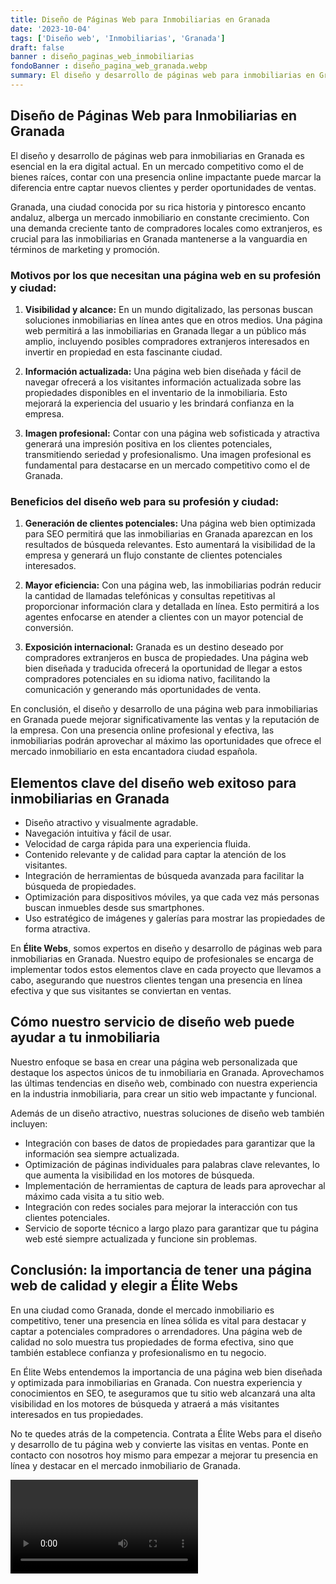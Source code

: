 ```yaml
---
title: Diseño de Páginas Web para Inmobiliarias en Granada
date: '2023-10-04'
tags: ['Diseño web', 'Inmobiliarias', 'Granada']
draft: false
banner : diseño_paginas_web_inmobiliarias
fondoBanner : diseño_pagina_web_granada.webp
summary: El diseño y desarrollo de páginas web para inmobiliarias en Granada es esencial en la era digital actual. En un mercado competitivo como el de bienes raíces, contar con una presencia online impactante puede marcar la diferencia entre captar nuevos clientes y perder oportunidades de ventas.
---
```


## Diseño de Páginas Web para Inmobiliarias en Granada

El diseño y desarrollo de páginas web para inmobiliarias en Granada es esencial en la era digital actual. En un mercado competitivo como el de bienes raíces, contar con una presencia online impactante puede marcar la diferencia entre captar nuevos clientes y perder oportunidades de ventas.

Granada, una ciudad conocida por su rica historia y pintoresco encanto andaluz, alberga un mercado inmobiliario en constante crecimiento. Con una demanda creciente tanto de compradores locales como extranjeros, es crucial para las inmobiliarias en Granada mantenerse a la vanguardia en términos de marketing y promoción.

### Motivos por los que necesitan una página web en su profesión y ciudad:

1. **Visibilidad y alcance:** En un mundo digitalizado, las personas buscan soluciones inmobiliarias en línea antes que en otros medios. Una página web permitirá a las inmobiliarias en Granada llegar a un público más amplio, incluyendo posibles compradores extranjeros interesados en invertir en propiedad en esta fascinante ciudad.

2. **Información actualizada:** Una página web bien diseñada y fácil de navegar ofrecerá a los visitantes información actualizada sobre las propiedades disponibles en el inventario de la inmobiliaria. Esto mejorará la experiencia del usuario y les brindará confianza en la empresa.

3. **Imagen profesional:** Contar con una página web sofisticada y atractiva generará una impresión positiva en los clientes potenciales, transmitiendo seriedad y profesionalismo. Una imagen profesional es fundamental para destacarse en un mercado competitivo como el de Granada.

### Beneficios del diseño web para su profesión y ciudad:

1. **Generación de clientes potenciales:** Una página web bien optimizada para SEO permitirá que las inmobiliarias en Granada aparezcan en los resultados de búsqueda relevantes. Esto aumentará la visibilidad de la empresa y generará un flujo constante de clientes potenciales interesados.

2. **Mayor eficiencia:** Con una página web, las inmobiliarias podrán reducir la cantidad de llamadas telefónicas y consultas repetitivas al proporcionar información clara y detallada en línea. Esto permitirá a los agentes enfocarse en atender a clientes con un mayor potencial de conversión.

3. **Exposición internacional:** Granada es un destino deseado por compradores extranjeros en busca de propiedades. Una página web bien diseñada y traducida ofrecerá la oportunidad de llegar a estos compradores potenciales en su idioma nativo, facilitando la comunicación y generando más oportunidades de venta.

En conclusión, el diseño y desarrollo de una página web para inmobiliarias en Granada puede mejorar significativamente las ventas y la reputación de la empresa. Con una presencia online profesional y efectiva, las inmobiliarias podrán aprovechar al máximo las oportunidades que ofrece el mercado inmobiliario en esta encantadora ciudad española.

<GifSeo />

<Cta />

## Elementos clave del diseño web exitoso para inmobiliarias en Granada

- Diseño atractivo y visualmente agradable.
- Navegación intuitiva y fácil de usar.
- Velocidad de carga rápida para una experiencia fluida.
- Contenido relevante y de calidad para captar la atención de los visitantes.
- Integración de herramientas de búsqueda avanzada para facilitar la búsqueda de propiedades.
- Optimización para dispositivos móviles, ya que cada vez más personas buscan inmuebles desde sus smartphones.
- Uso estratégico de imágenes y galerías para mostrar las propiedades de forma atractiva.

En **Élite Webs**, somos expertos en diseño y desarrollo de páginas web para inmobiliarias en Granada. Nuestro equipo de profesionales se encarga de implementar todos estos elementos clave en cada proyecto que llevamos a cabo, asegurando que nuestros clientes tengan una presencia en línea efectiva y que sus visitantes se conviertan en ventas.

## Cómo nuestro servicio de diseño web puede ayudar a tu inmobiliaria

Nuestro enfoque se basa en crear una página web personalizada que destaque los aspectos únicos de tu inmobiliaria en Granada. Aprovechamos las últimas tendencias en diseño web, combinado con nuestra experiencia en la industria inmobiliaria, para crear un sitio web impactante y funcional.

Además de un diseño atractivo, nuestras soluciones de diseño web también incluyen:

- Integración con bases de datos de propiedades para garantizar que la información sea siempre actualizada.
- Optimización de páginas individuales para palabras clave relevantes, lo que aumenta la visibilidad en los motores de búsqueda.
- Implementación de herramientas de captura de leads para aprovechar al máximo cada visita a tu sitio web.
- Integración con redes sociales para mejorar la interacción con tus clientes potenciales.
- Servicio de soporte técnico a largo plazo para garantizar que tu página web esté siempre actualizada y funcione sin problemas.

## Conclusión: la importancia de tener una página web de calidad y elegir a Élite Webs

En una ciudad como Granada, donde el mercado inmobiliario es competitivo, tener una presencia en línea sólida es vital para destacar y captar a potenciales compradores o arrendadores. Una página web de calidad no solo muestra tus propiedades de forma efectiva, sino que también establece confianza y profesionalismo en tu negocio.

En Élite Webs entendemos la importancia de una página web bien diseñada y optimizada para inmobiliarias en Granada. Con nuestra experiencia y conocimientos en SEO, te aseguramos que tu sitio web alcanzará una alta visibilidad en los motores de búsqueda y atraerá a más visitantes interesados en tus propiedades.

No te quedes atrás de la competencia. Contrata a Élite Webs para el diseño y desarrollo de tu página web y convierte las visitas en ventas. Ponte en contacto con nosotros hoy mismo para empezar a mejorar tu presencia en línea y destacar en el mercado inmobiliario de Granada.

<Video />

<CtaBot job='Inmobiliarias' city='Granada'/>

<Gmaps query='Granada+españa+maps' />